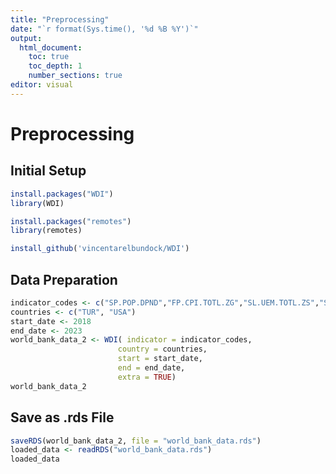 ```yaml
---
title: "Preprocessing"
date: "`r format(Sys.time(), '%d %B %Y')`"
output: 
  html_document:
    toc: true
    toc_depth: 1
    number_sections: true
editor: visual
---
```


# Preprocessing

## Initial Setup

```r
install.packages("WDI")
library(WDI)

install.packages("remotes")
library(remotes)

install_github('vincentarelbundock/WDI')

```

## Data Preparation

```r
indicator_codes <- c("SP.POP.DPND","FP.CPI.TOTL.ZG","SL.UEM.TOTL.ZS","SL.TLF.CACT.FE.ZS","SL.TLF.CACT.MA.ZS")
countries <- c("TUR", "USA")
start_date <- 2018
end_date <- 2023
world_bank_data_2 <- WDI( indicator = indicator_codes,
                        country = countries,
                        start = start_date, 
                        end = end_date, 
                        extra = TRUE)
world_bank_data_2
```

## Save as .rds File

```r
saveRDS(world_bank_data_2, file = "world_bank_data.rds")
loaded_data <- readRDS("world_bank_data.rds")
loaded_data

```

